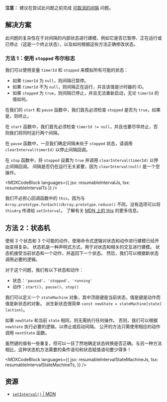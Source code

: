 

**注意：** 建议在尝试此问题之前完成 [可取消的间隔](/questions/javascript/cancellable-interval) 问题。

## 解决方案

此问题的复杂性在于对间隔的内部状态进行建模，例如它是否已暂停、正在运行或已停止（这是一个终止状态），以及如何根据这些方法正确修改状态。

### 方法 1：使用 `stopped` 布尔标志

我们可以使用变量 `timerId` 和 `stopped` 来模拟所有可能的状态：

* 如果 `timerId` 为 `null`，则间隔已暂停。
* 如果 `timerId` 不为 `null`，则间隔正在运行，并且该值是计时器的 ID。
* 如果 `stopped` 为 `true`，则间隔已停止，并且无法重新启动，无论 `timerId` 的值如何。

在我们的 `start` 和 `pause` 函数中，我们首先必须检查 `stopped` 是否为 `true`，如果是，则终止。

在 `start` 函数中，我们首先必须检查 `timerId != null`，并且也要尽早终止，否则我们将同时运行两个间隔。

在 `pause` 函数中，一旦我们确定间隔未处于 `stopped` 状态，请调用 `clearInterval(timerId)` 以停止间隔回调。

在 `stop` 函数中，将 `stopped` 设置为 `true` 并调用 `clearInterval(timerId)` 以停止间隔回调。 间隔是否仍在运行无关紧要，因为 `clearInterval(null)` 是一个空操作。

<MDXCodeBlock languages={{ jsx: resumableIntervalJs, tsx: resumableIntervalTs }} />

我们不必担心回调函数中的 `this`，因为与 `Array.prototype.forEach()`/`Array.prototype.reduce()` 不同，没有选项可以将 `thisArg` 传递给 `setInterval`。 了解有关 [MDN 上的 this](https://developer.mozilla.org/en-US/docs/Web/API/setInterval#the_this_problem) 的更多信息。

## 方法 2：状态机

使用 3 个状态和 3 个可能的动作，使用命令式逻辑对状态和动作进行建模已经开始变得复杂。 状态机是一种声明式方式，用于对状态和相关的交互进行建模。 状态机接受当前状态和一个动作，并返回下一个状态。 然后，我们可以根据新状态调用必要的逻辑。

对于这个问题，我们有以下状态和动作：

* 状态：`'paused'`、`'stopped'`、`'running'`
* 动作：`start()`、`pause()`、`stop()`

我们可以定义一个 `stateMachine` 对象，其中顶层键是当前状态，值是键是动作而值是新状态的对象。 派生新状态很简单 `const newState = stateMachine[state][action]`。

如果 `newState` 和当前 `state` 相同，则无需执行任何操作。 否则，我们可以根据 `newState` 执行必要的逻辑，以停止或启动间隔。 公开的方法只需使用相应的动作调用 `nextState` 函数。

虽然键的值有一些重复，但可以一目了然地确定状态转换是否正确。与另一种方法相比，这种状态机方法需要的条件语句和状态赋值语句要少得多！

<MDXCodeBlock
  languages={{
  jsx: resumableIntervalStateMachineJs,
  tsx: resumableIntervalStateMachineTs,
}}
/>

## 资源

* [`setInterval()` | MDN](https://developer.mozilla.org/en-US/docs/Web/API/setInterval)

